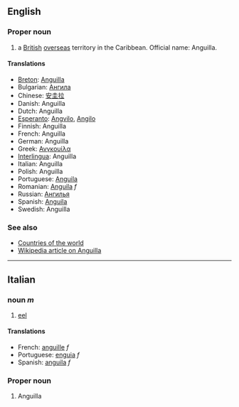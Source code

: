 ==English==

===Proper noun===

# a [[British]] [[oversea]]s territory in the Caribbean. Official name: Anguilla.

====Translations====
*[[Breton]]: [[Anguilla]]
*Bulgarian: [[Ангила]]
*Chinese: [[安圭拉]]
*Danish: Anguilla
*Dutch: Anguilla
*[[Esperanto]]: [[Angvilo]], [[Angilo]]
*Finnish: Anguilla
*French: Anguilla
*German: Anguilla
*Greek: [[Ανγκουίλα]]
*[[Interlingua]]: Anguilla
*Italian: Anguilla
*Polish: Anguilla
*Portuguese: [[Anguila]]
*Romanian: [[Anguila]] ''f''
*Russian: [[Ангилья]]
*Spanish: [[Anguila]]
*Swedish: Anguilla

===See also===

*[[Countries of the world]]
*[[en:Anguilla|Wikipedia article on Anguilla]]

----

==Italian==
===noun ''m''===
#[[eel]]
====Translations====
*French: [[anguille]] ''f''
*Portuguese: [[enguia]] ''f''
*Spanish: [[anguila]] ''f''

===Proper noun===
#Anguilla